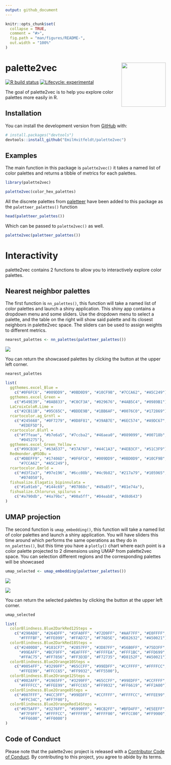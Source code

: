 ```yaml
---
output: github_document
---
```


<!-- README.md is generated from README.Rmd. Please edit that file -->

```r
knitr::opts_chunk$set(
  collapse = TRUE,
  comment = "#>",
  fig.path = "man/figures/README-",
  out.width = "100%"
)
```

# palette2vec <img src='man/figures/logo.png' align="right" height="139" />

<!-- badges: start -->
[![R build status](https://github.com/EmilHvitfeldt/palette2vec/workflows/R-CMD-check/badge.svg)](https://github.com/EmilHvitfeldt/palette2vec/actions)
[![Lifecycle: experimental](https://img.shields.io/badge/lifecycle-experimental-orange.svg)](https://www.tidyverse.org/lifecycle/#experimental)
<!-- badges: end -->

The goal of palette2vec is to help you explore color palettes more easily in R.

## Installation

You can install the development version from [GitHub](http://github.com/) with:

``` r
# install.packages("devtools")
devtools::install_github("EmilHvitfeldt/palette2vec")
```

## Examples

The main function in this package is `palette2vec()` it takes a named list of color palettes and returns a tibble of metrics for each palettes. 

```r
library(palette2vec)

palette2vec(color_hex_palettes)
```

All the discrete palettes from [paletteer](https://emilhvitfeldt.github.io/paletteer/) have been added to this package as the `paletteer_palettes()` function

```r
head(paletteer_palettes())
```

Which can be passed to `palette2vec()` as well.

```r
palette2vec(paletteer_palettes())
```

# Interactivity

palette2vec contains 2 functions to allow you to interactively explore color palettes.

## Nearest neighbor palettes

The first function is `nn_palettes()`, this function will take a named list of color palettes and launch a shiny application. This shiny app contains a dropdown menu and some sliders. Use the dropdown menu to select a palette, and the table on the right will show said palette and its closest neighbors in palette2vec space. The sliders can be used to assign weights to different metrics.

```r
nearest_palettes <- nn_palettes(paletteer_palettes())
```

![](man/figures/nn_palettes.png)

You can return the showcased palettes by clicking the button at the upper left corner.

```r
nearest_palettes
```

```r
list(
  ggthemes.excel_Blue = 
    c("#0F6FC6", "#009DD9", "#0BD0D9", "#10CF9B", "#7CCA62", "#A5C249"), 
  ggthemes.excel_Green = 
    c("#549E39", "#8AB833", "#C0CF3A", "#029676", "#4AB5C4", "#0989B1"), 
  LaCroixColoR.Lime = 
    c("#2CB11B", "#95C65C", "#BDDE9B", "#1BB6AF", "#0076C0", "#172869"), 
  rcartocolor.ag_GrnYl = 
    c("#245668", "#0F7279", "#0D8F81", "#39AB7E", "#6EC574", "#A9DC67", 
      "#EDEF5D"), 
  rcartocolor.BluYl = 
    c("#f7feae", "#b7e6a5", "#7ccba2", "#46aea0", "#089099", "#00718b", 
      "#045275"), 
  ggthemes.excel_Green_Yellow = 
    c("#99CB38", "#63A537", "#37A76F", "#44C1A3", "#4EB3CF", "#51C3F9"), 
  Redmonder.qMSOBu = 
    c("#DBEFF9", "#17406D", "#0F6FC6", "#009DD9", "#0BD0D9", "#10CF9B", 
      "#7CCA62", "#A5C249"), 
  rcartocolor.Emrld = 
    c("#d3f2a3", "#97e196", "#6cc08b", "#4c9b82", "#217a79", "#105965", 
      "#074050"), 
  fishualize.Elagatis_bipinnulata = 
    c("#1a91eb", "#144c69", "#07868c", "#49a85f", "#81e74a"), 
  fishualize.Chlorurus_spilurus = 
    c("#a790db", "#4a79bc", "#00a5ff", "#04eab8", "#d8d643")
)
```

## UMAP projection

The second function is `umap_embedding()`, this function will take a named list of color palettes and launch a shiny application. You will have sliders this time around which performs the same operations as they do in `nn_palettes()`, but this time you have a `plotly()` chart where each point is a color palette projected to 2 dimensions using UMAP from palette2vec space. You can selection different regions and the corresponding palettes will be showcased

```r
umap_selected <- umap_embedding(paletteer_palettes())
```

![](man/figures/umap1.png)

![](man/figures/umap2.png)

You can return the selected palettes by clicking the button at the upper left corner.

```r
umap_selected
```

```r
list(
  colorBlindness.Blue2DarkRed12Steps = 
    c("#290AD8", "#264DFF", "#3FA0FF", "#72D9FF", "#AAF7FF", "#E0FFFF", 
      "#FFFFBF", "#FFE099", "#FFAD72", "#F76D5E", "#D82632", "#A50021"), 
  colorBlindness.Blue2DarkRed18Steps = 
    c("#2400D8", "#181CF7", "#2857FF", "#3D87FF", "#56B0FF", "#75D3FF", 
      "#99EAFF", "#BCF9FF", "#EAFFFF", "#FFFFEA", "#FFF1BC", "#FFD699", 
      "#FFAC75", "#FF7856", "#FF3D3D", "#F72735", "#D8152F", "#A50021"), 
  colorBlindness.Blue2Orange10Steps = 
    c("#0054FF", "#3299FF", "#65CCFF", "#99EDFF", "#CCFFFF", "#FFFFCC", 
      "#FFEE99", "#FFCC65", "#FF9932", "#FF5500"), 
  colorBlindness.Blue2Orange12Steps = 
    c("#002AFF", "#1965FF", "#3299FF", "#65CCFF", "#99EDFF", "#CCFFFF", 
      "#FFFFCC", "#FFEE99", "#FFCC65", "#FF9932", "#FF6619", "#FF2A00"), 
  colorBlindness.Blue2Orange8Steps = 
    c("#007FFF", "#4CC3FF", "#99EDFF", "#CCFFFF", "#FFFFCC", "#FFEE99", 
      "#FFC34C", "#FF7F00"), 
  colorBlindness.Blue2OrangeRed14Steps = 
    c("#075AFF", "#3276FF", "#5990FF", "#8CB2FF", "#BFD4FF", "#E5EEFF", 
      "#F7F9FF", "#FFFFCC", "#FFFF99", "#FFFF00", "#FFCC00", "#FF9900", 
      "#FF6600", "#FF0000")
)
```

## Code of Conduct

Please note that the palette2vec project is released with a [Contributor Code of Conduct](https://contributor-covenant.org/version/2/0/CODE_OF_CONDUCT.html). By contributing to this project, you agree to abide by its terms.
